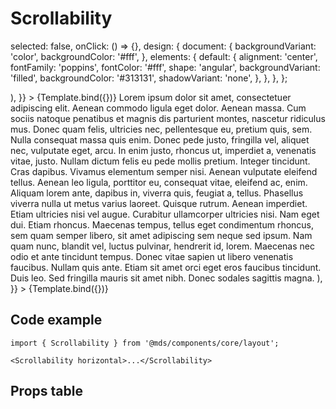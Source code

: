 
<Meta title="Components/core/layout/Scrollability" component={Scrollability} />

# Scrollability

<Description of={Scrollability} />


  selected: false,
  onClick: () => {},
  design: {
    document: {
      backgroundVariant: 'color',
      backgroundColor: '#fff',
    },
    elements: {
      default: {
        alignment: 'center',
        fontFamily: 'poppins',
        fontColor: '#fff',
        shape: 'angular',
        backgroundVariant: 'filled',
        backgroundColor: '#313131',
        shadowVariant: 'none',
      },
    },
  },
};

<Canvas withToolbar>
  <Story
    name="Horizontal"
    args={{
      horizontal: true,
      children: (
        <>
          <DesignPreset {...designPresetProps} />
          <DesignPreset {...designPresetProps} />
          <DesignPreset {...designPresetProps} />
          <DesignPreset {...designPresetProps} />
          <DesignPreset {...designPresetProps} />
          <DesignPreset {...designPresetProps} />
        </>
      ),
    }}
  >
    {Template.bind({})}
  </Story>
  <Story
    name="Vertical"
    args={{
      vertical: true,
      maxHeight: '150rem',
      children: (
        <Paragraph>
          Lorem ipsum dolor sit amet, consectetuer adipiscing elit. Aenean commodo ligula eget
          dolor. Aenean massa. Cum sociis natoque penatibus et magnis dis parturient montes,
          nascetur ridiculus mus. Donec quam felis, ultricies nec, pellentesque eu, pretium quis,
          sem. Nulla consequat massa quis enim. Donec pede justo, fringilla vel, aliquet nec,
          vulputate eget, arcu. In enim justo, rhoncus ut, imperdiet a, venenatis vitae, justo.
          Nullam dictum felis eu pede mollis pretium. Integer tincidunt. Cras dapibus. Vivamus
          elementum semper nisi. Aenean vulputate eleifend tellus. Aenean leo ligula, porttitor eu,
          consequat vitae, eleifend ac, enim. Aliquam lorem ante, dapibus in, viverra quis, feugiat
          a, tellus. Phasellus viverra nulla ut metus varius laoreet. Quisque rutrum. Aenean
          imperdiet. Etiam ultricies nisi vel augue. Curabitur ullamcorper ultricies nisi. Nam eget
          dui. Etiam rhoncus. Maecenas tempus, tellus eget condimentum rhoncus, sem quam semper
          libero, sit amet adipiscing sem neque sed ipsum. Nam quam nunc, blandit vel, luctus
          pulvinar, hendrerit id, lorem. Maecenas nec odio et ante tincidunt tempus. Donec vitae
          sapien ut libero venenatis faucibus. Nullam quis ante. Etiam sit amet orci eget eros
          faucibus tincidunt. Duis leo. Sed fringilla mauris sit amet nibh. Donec sodales sagittis
          magna.
        </Paragraph>
      ),
    }}
  >
    {Template.bind({})}
  </Story>
</Canvas>

## Code example

```tsx
import { Scrollability } from '@mds/components/core/layout';
```

```tsx
<Scrollability horizontal>...</Scrollability>
```

## Props table

<ArgsTable of={Scrollability} />
